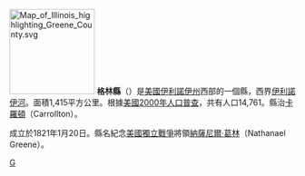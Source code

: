 {{Otheruses|格林縣|subject=美國伊利諾伊州的一個縣|other=同名的縣}}
[[File:Map_of_Illinois_highlighting_Greene_County.svg|150px]]
'''格林縣'''（{{lang-en|Greene County}}）是[[美國|美國]][[伊利諾伊州|伊利諾伊州]]西部的一個縣，西界[[伊利諾伊河|伊利諾伊河]]。面積1,415平方公里。根據[[美國2000年人口普查|美國2000年人口普查]]，共有人口14,761。縣治[[卡羅頓_(伊利諾伊州)|卡羅頓]]（Carrollton）。

成立於1821年1月20日。縣名紀念[[美國獨立戰爭|美國獨立戰爭]]將領[[納薩尼爾·葛林|納薩尼爾·葛林]]（Nathanael Greene）。

{{伊利诺伊州}}
{{格林縣 (伊利諾伊州)}}
{{Illinois-stub}}

[[Category:伊利諾州行政區劃|G]]